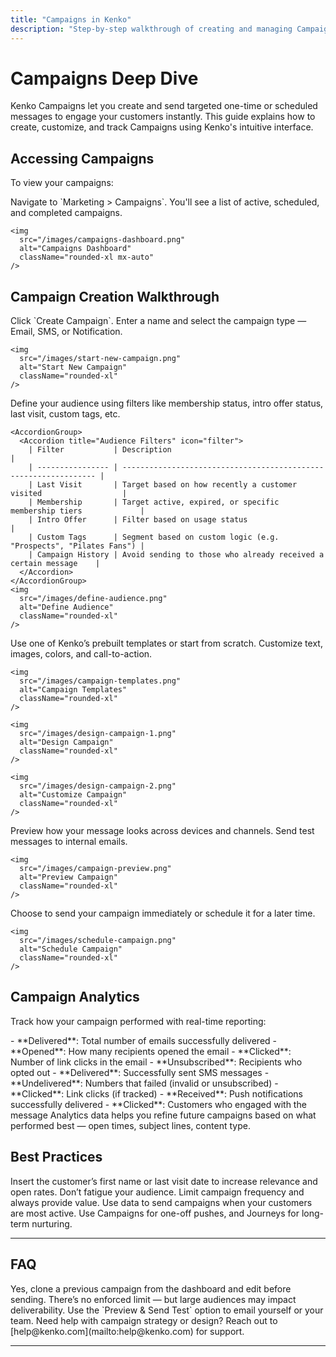 ```yaml
---
title: "Campaigns in Kenko"
description: "Step-by-step walkthrough of creating and managing Campaigns in Kenko for high-impact communication."
---
```


# Campaigns Deep Dive

Kenko Campaigns let you create and send targeted one-time or scheduled messages to engage your customers instantly. This guide explains how to create, customize, and track Campaigns using Kenko's intuitive interface.

## Accessing Campaigns

To view your campaigns:

<Steps>
  <Step title="Go to Campaigns">
    Navigate to `Marketing > Campaigns`. You'll see a list of active, scheduled, and completed campaigns.

    <img
      src="/images/campaigns-dashboard.png"
      alt="Campaigns Dashboard"
      className="rounded-xl mx-auto"
    />
  </Step>
</Steps>

## Campaign Creation Walkthrough

<Steps>
  <Step title="Start a New Campaign">
    Click `Create Campaign`. Enter a name and select the campaign type — Email, SMS, or Notification.

    <img
      src="/images/start-new-campaign.png"
      alt="Start New Campaign"
      className="rounded-xl"
    />
  </Step>
  <Step title="Choose Audience">
    Define your audience using filters like membership status, intro offer status, last visit, custom tags, etc.

    <AccordionGroup>
      <Accordion title="Audience Filters" icon="filter">
        | Filter           | Description                                                      |
        | ---------------- | ---------------------------------------------------------------- |
        | Last Visit       | Target based on how recently a customer visited                  |
        | Membership       | Target active, expired, or specific membership tiers             |
        | Intro Offer      | Filter based on usage status                                     |
        | Custom Tags      | Segment based on custom logic (e.g. "Prospects", "Pilates Fans") |
        | Campaign History | Avoid sending to those who already received a certain message    |
      </Accordion>
    </AccordionGroup>
    <img
      src="/images/define-audience.png"
      alt="Define Audience"
      className="rounded-xl"
    />
  </Step>
  <Step title="Design Your Campaign">
    Use one of Kenko’s prebuilt templates or start from scratch. Customize text, images, colors, and call-to-action.

    <img
      src="/images/campaign-templates.png"
      alt="Campaign Templates"
      className="rounded-xl"
    />

    <img
      src="/images/design-campaign-1.png"
      alt="Design Campaign"
      className="rounded-xl"
    />

    <img
      src="/images/design-campaign-2.png"
      alt="Customize Campaign"
      className="rounded-xl"
    />
  </Step>
  <Step title="Preview & Test">
    Preview how your message looks across devices and channels. Send test messages to internal emails.

    <img
      src="/images/campaign-preview.png"
      alt="Preview Campaign"
      className="rounded-xl"
    />
  </Step>
  <Step title="Send or Schedule">
    Choose to send your campaign immediately or schedule it for a later time.

    <img
      src="/images/schedule-campaign.png"
      alt="Schedule Campaign"
      className="rounded-xl"
    />
  </Step>
</Steps>

## Campaign Analytics

Track how your campaign performed with real-time reporting:

<AccordionGroup>
  <Accordion title="Email Campaign Metrics" icon="bar-chart">
    - **Delivered**: Total number of emails successfully delivered
    - **Opened**: How many recipients opened the email
    - **Clicked**: Number of link clicks in the email
    - **Unsubscribed**: Recipients who opted out
  </Accordion>
  <Accordion title="SMS Campaign Metrics" icon="message-square">
    - **Delivered**: Successfully sent SMS messages
    - **Undelivered**: Numbers that failed (invalid or unsubscribed)
    - **Clicked**: Link clicks (if tracked)
  </Accordion>
  <Accordion title="Notification Metrics" icon="bell">
    - **Received**: Push notifications successfully delivered
    - **Clicked**: Customers who engaged with the message
  </Accordion>
</AccordionGroup>

<Info>
  Analytics data helps you refine future campaigns based on what performed best — open times, subject lines, content type.
</Info>

## Best Practices

<CardGroup cols="2">
  <Card title="Use Personalization Tags" icon="user">
    Insert the customer’s first name or last visit date to increase relevance and open rates.
  </Card>
  <Card title="Avoid Over-Sending" icon="alert-triangle">
    Don’t fatigue your audience. Limit campaign frequency and always provide value.
  </Card>
  <Card title="Schedule Smartly" icon="clock">
    Use data to send campaigns when your customers are most active.
  </Card>
  <Card title="Combine With Journeys" icon="shuffle">
    Use Campaigns for one-off pushes, and Journeys for long-term nurturing.
  </Card>
</CardGroup>

---

## FAQ

<AccordionGroup>
  <Accordion title="Can I reuse a campaign design?" icon="copy">
    Yes, clone a previous campaign from the dashboard and edit before sending.
  </Accordion>
  <Accordion title="What’s the max audience size?" icon="users">
    There’s no enforced limit — but large audiences may impact deliverability.
  </Accordion>
  <Accordion title="How do I test my campaign before sending?" icon="send">
    Use the `Preview & Send Test` option to email yourself or your team.
  </Accordion>
</AccordionGroup>

<Note>
  Need help with campaign strategy or design? Reach out to [help@kenko.com](mailto:help@kenko.com) for support.
</Note>

---